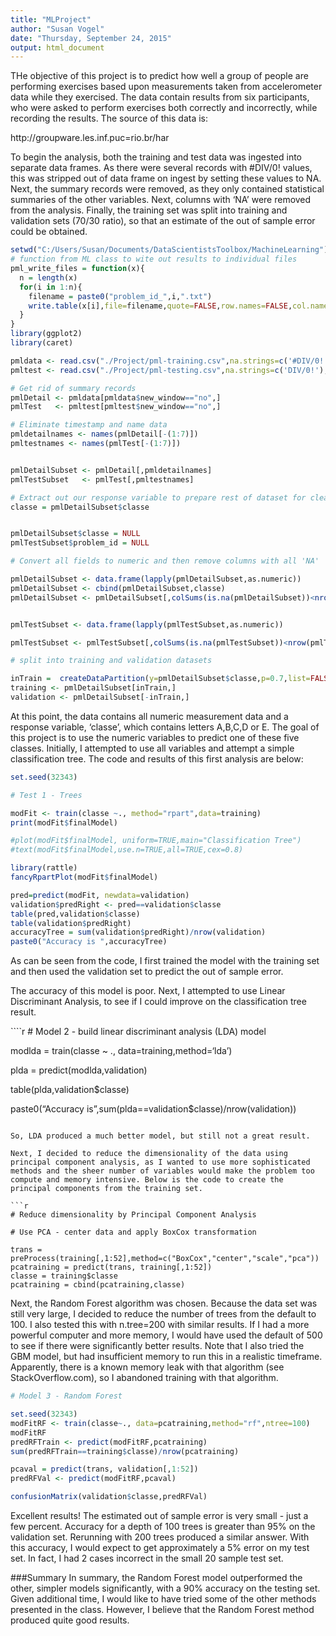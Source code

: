 ```yaml
---
title: "MLProject"
author: "Susan Vogel"
date: "Thursday, September 24, 2015"
output: html_document
---
```


THe objective of this project is to predict how well a group of people are performing exercises based upon measurements taken from accelerometer data while they exercised. The data contain results from six participants, who were asked to perform exercises both correctly and incorrectly, while recording the results. The source of this data is: 

http://groupware.les.inf.puc=rio.br/har

To begin the analysis, both the training and test data was ingested into separate data frames. As there were several records with #DIV/0! values, this was stripped out of data frame on ingest by setting these values to NA. Next, the summary records were removed, as they only contained statistical summaries of the other variables. Next, columns with 'NA' were removed from the analysis. Finally, the training set was split into training and validation sets (70/30 ratio), so that an estimate of the out of sample error could be obtained.

```r

setwd("C:/Users/Susan/Documents/DataScientistsToolbox/MachineLearning")
# function from ML class to wite out results to individual files
pml_write_files = function(x){
  n = length(x)
  for(i in 1:n){
    filename = paste0("problem_id_",i,".txt")
    write.table(x[i],file=filename,quote=FALSE,row.names=FALSE,col.names=FALSE)
  }
}
library(ggplot2)
library(caret)

pmldata <- read.csv("./Project/pml-training.csv",na.strings=c('#DIV/0!'),sep=',',stringsAsFactors=FALSE)
pmltest <- read.csv("./Project/pml-testing.csv",na.strings=c('DIV/0!'),sep=',',stringsAsFactors=FALSE)

# Get rid of summary records
pmlDetail <- pmldata[pmldata$new_window=="no",]
pmlTest   <- pmltest[pmltest$new_window=="no",]

# Eliminate timestamp and name data
pmldetailnames <- names(pmlDetail[-(1:7)])
pmltestnames <- names(pmlTest[-(1:7)])


pmlDetailSubset <- pmlDetail[,pmldetailnames]
pmlTestSubset   <- pmlTest[,pmltestnames]

# Extract out our response variable to prepare rest of dataset for cleaning
classe = pmlDetailSubset$classe


pmlDetailSubset$classe = NULL
pmlTestSubset$problem_id = NULL

# Convert all fields to numeric and then remove columns with all 'NA'

pmlDetailSubset <- data.frame(lapply(pmlDetailSubset,as.numeric))
pmlDetailSubset <- cbind(pmlDetailSubset,classe)
pmlDetailSubset <- pmlDetailSubset[,colSums(is.na(pmlDetailSubset))<nrow(pmlDetailSubset)]


pmlTestSubset <- data.frame(lapply(pmlTestSubset,as.numeric))

pmlTestSubset <- pmlTestSubset[,colSums(is.na(pmlTestSubset))<nrow(pmlTestSubset)]

# split into training and validation datasets

inTrain =  createDataPartition(y=pmlDetailSubset$classe,p=0.7,list=FALSE)
training <- pmlDetailSubset[inTrain,]
validation <- pmlDetailSubset[-inTrain,]

```

At this point, the data contains all numeric measurement data and a response variable, 'classe', which contains letters A,B,C,D or E. The goal of this project is to use the numeric variables to predict one of these five classes. Initially, I attempted to use all variables and attempt a simple classification tree. The code and results of this first analysis are below:

```r

set.seed(32343)

# Test 1 - Trees

modFit <- train(classe ~., method="rpart",data=training)
print(modFit$finalModel)

#plot(modFit$finalModel, uniform=TRUE,main="Classification Tree")
#text(modFit$finalModel,use.n=TRUE,all=TRUE,cex=0.8)

library(rattle)
fancyRpartPlot(modFit$finalModel)

pred=predict(modFit, newdata=validation)
validation$predRight <- pred==validation$classe
table(pred,validation$classe)
table(validation$predRight)
accuracyTree = sum(validation$predRight)/nrow(validation)
paste0("Accuracy is ",accuracyTree)
```

As can be seen from the code, I first trained the model with the training set and then used the validation set to predict the out of sample error.



The accuracy of this model is poor. Next, I attempted to use Linear Discriminant Analysis, to see if I could improve on the classification tree result.

````r

# Model 2 - build linear discriminant analysis (LDA) model

modlda = train(classe ~ ., data=training,method='lda')

plda = predict(modlda,validation)

table(plda,validation$classe)

paste0("Accuracy is ",sum(plda==validation$classe)/nrow(validation))

```

So, LDA produced a much better model, but still not a great result. 

Next, I decided to reduce the dimensionality of the data using principal component analysis, as I wanted to use more sophisticated methods and the sheer number of variables would make the problem too compute and memory intensive. Below is the code to create the principal components from the training set.

```r

# Reduce dimensionality by Principal Component Analysis

# Use PCA - center data and apply BoxCox transformation

trans = preProcess(training[,1:52],method=c("BoxCox","center","scale","pca"))
pcatraining = predict(trans, training[,1:52])
classe = training$classe
pcatraining = cbind(pcatraining,classe)
```

Next, the Random Forest algorithm was chosen. Because the data set was still very large, I decided to reduce the number of trees from the default to 100. I also tested this with n.tree=200 with similar results. If I had a more powerful computer and more memory, I would have used the default of 500 to see if there were significantly better results. Note that I also tried the GBM model, but had insufficient memory to run this in a realistic timeframe. Apparently, there is a known memory leak with that algorithm (see StackOverflow.com), so I abandoned training with that algorithm.


```r
# Model 3 - Random Forest

set.seed(32343)
modFitRF <- train(classe~., data=pcatraining,method="rf",ntree=100)
modFitRF
predRFTrain <- predict(modFitRF,pcatraining)
sum(predRFTrain==training$classe)/nrow(pcatraining)

pcaval = predict(trans, validation[,1:52])
predRFVal <- predict(modFitRF,pcaval)

confusionMatrix(validation$classe,predRFVal)

```
Excellent results! The estimated out of sample error is very small - just a few percent. Accuracy for a depth of 100 trees is greater than 95% on the validation set. Rerunning with 200 trees produced a similar answer. With this accuracy, I would expect to get approximately a 5% error on my test set. In fact, I had 2 cases incorrect in the small 20 sample test set.

###Summary
In summary, the Random Forest model outperformed the other, simpler models significantly, with a 90% accuracy on the testing set. Given additional time, I would like to have tried some of the other methods presented in the class. However, I believe that the Random Forest method produced quite good results.


